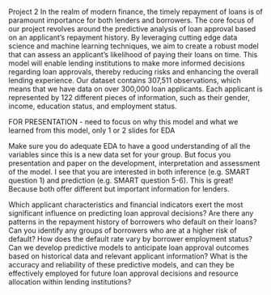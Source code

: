 Project 2
In the realm of modern finance, the timely repayment of loans is of paramount importance for both lenders and borrowers. The core focus of our project revolves around the predictive analysis of loan approval based on an applicant's repayment history. By leveraging cutting edge data science and machine learning techniques, we aim to create a robust model that can assess an applicant's likelihood of paying their loans on time. This model will enable lending institutions to make more informed decisions regarding loan approvals, thereby reducing risks and enhancing the overall lending experience.
Our dataset contains 307,511 observations, which means that we have data on over 300,000 loan applicants. Each applicant is represented by 122 different pieces of information, such as their gender, income, education status, and employment status.



FOR PRESENTATION - need to focus on why this model and what we learned from this model, only 1 or 2 slides for EDA

Make sure you do adequate EDA to have a good understanding of all the variables since this is a new data set for your group. But focus you presentation and paper on the development, interpretation and assessment of the model. I see that you are interested in both inference (e.g. SMART question 1) and prediction (e.g. SMART question 5-6). This is great! Because both offer different but important information for lenders.

Which applicant characteristics and financial indicators exert the most significant influence on predicting loan approval decisions?
Are there any patterns in the repayment history of borrowers who default on their loans?
Can you identify any groups of borrowers who are at a higher risk of default?
How does the default rate vary by borrower employment status?
Can we develop predictive models to anticipate loan approval outcomes based on historical data and relevant applicant information?
What is the accuracy and reliability of these predictive models, and can they be effectively employed for future loan approval decisions and resource allocation within lending institutions?
